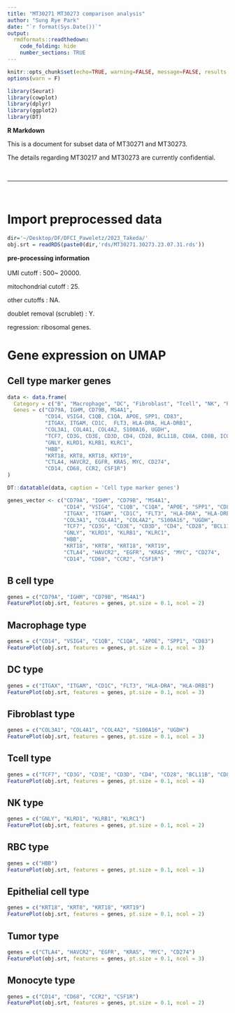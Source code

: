 ```yaml
--- 
title: "MT30271 MT30273 comparison analysis"
author: "Sung Rye Park"
date: "`r format(Sys.Date())`"
output:  
  rmdformats::readthedown: 
    code_folding: hide 
    number_sections: TRUE
--- 
```



<style> 
#TOC { 
  top: 1%; 
  opacity: 0.5; 
} 
#TOC:hover { 
  opacity: 1; 
} 
</style>

```r
knitr::opts_chunk$set(echo=TRUE, warning=FALSE, message=FALSE, results = 'asis')
options(warn = F)

library(Seurat)
library(cowplot)
library(dplyr)
library(ggplot2)
library(DT)
```

**R Markdown**

This is a document for subset data of MT30271 and MT30273.

The details regarding MT30217 and MT30273 are currently confidential.

<br>
<hr>
<br>

# Import preprocessed data
```r
dir='~/Desktop/DF/DFCI_Paweletz/2023_Takeda/'
obj.srt = readRDS(paste0(dir,'rds/MT30271.30273.23.07.31.rds'))
```

**pre-processing information**
<br>
<br>
UMI cutoff : 500~ 20000. 

mitochondrial cutoff : 25. 

other cutoffs : NA. 

doublet removal (scrublet) : Y. 

regression: ribosomal genes. 

# Gene expression on UMAP

## Cell type marker genes
```r
data <- data.frame(
  Category = c("B", "Macrophage", "DC", "Fibroblast", "Tcell", "NK", "RBC", "Epithelial", "Tumor", "Monocyte"),
  Genes = c("CD79A, IGHM, CD79B, MS4A1",
            "CD14, VSIG4, C1QB, C1QA, APOE, SPP1, CD83",
            "ITGAX, ITGAM, CD1C,  FLT3, HLA-DRA, HLA-DRB1",
            "COL3A1, COL4A1, COL4A2, S100A16, UGDH",
            "TCF7, CD3G, CD3E, CD3D, CD4, CD28, BCL11B, CD8A, CD8B, ICOS",
            "GNLY, KLRD1, KLRB1, KLRC1",
            "HBB",
            "KRT18, KRT8, KRT18, KRT19",
            "CTLA4, HAVCR2, EGFR, KRAS, MYC, CD274",
            "CD14, CD68, CCR2, CSF1R")
)

DT::datatable(data, caption = 'Cell type marker genes') 
```

```r
genes_vector <- c("CD79A", "IGHM", "CD79B", "MS4A1",
                  "CD14", "VSIG4", "C1QB", "C1QA", "APOE", "SPP1", "CD83",
                  "ITGAX", "ITGAM", "CD1C", "FLT3", "HLA-DRA", "HLA-DRB1",
                  "COL3A1", "COL4A1", "COL4A2", "S100A16", "UGDH",
                  "TCF7", "CD3G", "CD3E", "CD3D", "CD4", "CD28", "BCL11B", "CD8A", "CD8B", "ICOS",
                  "GNLY", "KLRD1", "KLRB1", "KLRC1",
                  "HBB",
                  "KRT18", "KRT8", "KRT18", "KRT19",
                  "CTLA4", "HAVCR2", "EGFR", "KRAS", "MYC", "CD274",
                  "CD14", "CD68", "CCR2", "CSF1R")
```


## B cell type
```r
genes = c("CD79A", "IGHM", "CD79B", "MS4A1")
FeaturePlot(obj.srt, features = genes, pt.size = 0.1, ncol = 2)
```

## Macrophage type
```r
genes = c("CD14", "VSIG4", "C1QB", "C1QA", "APOE", "SPP1", "CD83")
FeaturePlot(obj.srt, features = genes, pt.size = 0.1, ncol = 3)
```

## DC type
```r
genes = c("ITGAX", "ITGAM", "CD1C", "FLT3", "HLA-DRA", "HLA-DRB1")
FeaturePlot(obj.srt, features = genes, pt.size = 0.1, ncol = 3)
```

## Fibroblast type
```r
genes = c("COL3A1", "COL4A1", "COL4A2", "S100A16", "UGDH")
FeaturePlot(obj.srt, features = genes, pt.size = 0.1, ncol = 3)
```

## Tcell type
```r
genes = c("TCF7", "CD3G", "CD3E", "CD3D", "CD4", "CD28", "BCL11B", "CD8A", "CD8B", "ICOS")
FeaturePlot(obj.srt, features = genes, pt.size = 0.1, ncol = 4)
```

## NK type
```r
genes = c("GNLY", "KLRD1", "KLRB1", "KLRC1")
FeaturePlot(obj.srt, features = genes, pt.size = 0.1, ncol = 2)
```

## RBC type
```r
genes = c("HBB")
FeaturePlot(obj.srt, features = genes, pt.size = 0.1, ncol = 1)
```

## Epithelial cell type
```r
genes = c("KRT18", "KRT8", "KRT18", "KRT19")
FeaturePlot(obj.srt, features = genes, pt.size = 0.1, ncol = 2)
```

## Tumor type
```r
genes = c("CTLA4", "HAVCR2", "EGFR", "KRAS", "MYC", "CD274")
FeaturePlot(obj.srt, features = genes, pt.size = 0.1, ncol = 3)
```

## Monocyte type
```r
genes = c("CD14", "CD68", "CCR2", "CSF1R")
FeaturePlot(obj.srt, features = genes, pt.size = 0.1, ncol = 2)
```
